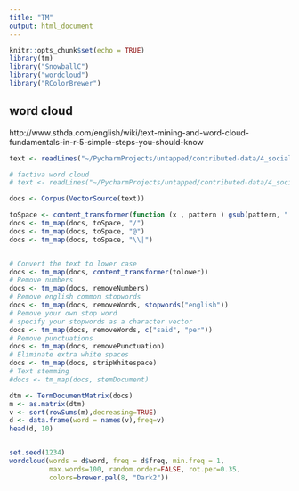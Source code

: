 ```yaml
---
title: "TM"
output: html_document
---
```


```r
knitr::opts_chunk$set(echo = TRUE)
library(tm)
library("SnowballC")
library("wordcloud")
library("RColorBrewer")
```

## word cloud
http://www.sthda.com/english/wiki/text-mining-and-word-cloud-fundamentals-in-r-5-simple-steps-you-should-know


```r
text <- readLines("~/PycharmProjects/untapped/contributed-data/4_social_license/NEB applications/Enbridge_Northern_Gateway.txt")

# factiva word cloud
# text <- readLines("~/PycharmProjects/untapped/contributed-data/4_social_license/Factiva/Factiva_News_Articles.txt")

docs <- Corpus(VectorSource(text))

toSpace <- content_transformer(function (x , pattern ) gsub(pattern, " ", x))
docs <- tm_map(docs, toSpace, "/")
docs <- tm_map(docs, toSpace, "@")
docs <- tm_map(docs, toSpace, "\\|")


# Convert the text to lower case
docs <- tm_map(docs, content_transformer(tolower))
# Remove numbers
docs <- tm_map(docs, removeNumbers)
# Remove english common stopwords
docs <- tm_map(docs, removeWords, stopwords("english"))
# Remove your own stop word
# specify your stopwords as a character vector
docs <- tm_map(docs, removeWords, c("said", "per")) 
# Remove punctuations
docs <- tm_map(docs, removePunctuation)
# Eliminate extra white spaces
docs <- tm_map(docs, stripWhitespace)
# Text stemming
#docs <- tm_map(docs, stemDocument)

dtm <- TermDocumentMatrix(docs)
m <- as.matrix(dtm)
v <- sort(rowSums(m),decreasing=TRUE)
d <- data.frame(word = names(v),freq=v)
head(d, 10)


set.seed(1234)
wordcloud(words = d$word, freq = d$freq, min.freq = 1,
          max.words=100, random.order=FALSE, rot.per=0.35, 
          colors=brewer.pal(8, "Dark2"))
```
